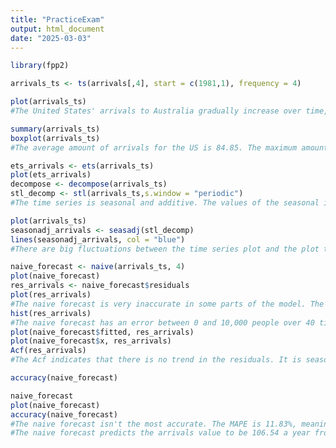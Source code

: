 ```yaml
---
title: "PracticeExam"
output: html_document
date: "2025-03-03"
---
```


```r
library(fpp2)

arrivals_ts <- ts(arrivals[,4], start = c(1981,1), frequency = 4)

plot(arrivals_ts)
#The United States' arrivals to Australia gradually increase over time, but it varies depending on the quarter.

summary(arrivals_ts)
boxplot(arrivals_ts)
#The average amount of arrivals for the US is 84.85. The maximum amount of arrivals is 136.09.

ets_arrivals <- ets(arrivals_ts)
plot(ets_arrivals)
decompose <- decompose(arrivals_ts)
stl_decomp <- stl(arrivals_ts,s.window = "periodic")
#The time series is seasonal and additive. The values of the seasonal indices are 6.78 in Q1, -7.97 in Q2, -4.72 in Q3, and 5.90 Q4. The time series value is highest in Q1 and lowest in Q2. In Australia, their summers are in Q1, so people are traveling there a lot more. It begins to get cold again in Q2, so less people travel there.

plot(arrivals_ts)
seasonadj_arrivals <- seasadj(stl_decomp)
lines(seasonadj_arrivals, col = "blue")
#There are big fluctuations between the time series plot and the plot that is adjusted to seasonality. When you remove seasonality, Q1 decreases by around 7 values.

naive_forecast <- naive(arrivals_ts, 4)
plot(naive_forecast)
res_arrivals <- naive_forecast$residuals
plot(res_arrivals)
#The naive forecast is very inaccurate in some parts of the model. The error is about 37,000 people in 1986. The error is around 25,000 people in other areas as well.
hist(res_arrivals)
#The naive forecast has an error between 0 and 10,000 people over 40 times, which is the most frequent error. The histogram is skewed left, so the model is more likely to under forecast.
plot(naive_forecast$fitted, res_arrivals)
plot(naive_forecast$x, res_arrivals)
Acf(res_arrivals)
#The Acf indicates that there is no trend in the residuals. It is seasonal, as the Acf spikes every 2 quarters.

accuracy(naive_forecast)

naive_forecast
plot(naive_forecast)
accuracy(naive_forecast)
#The naive forecast isn't the most accurate. The MAPE is 11.83%, meaning the forecast is off by 11.83% of the actual numbers. A 12.51 RMSE means there are some rather large errors in this model, so this model isn't quite accurate compared to other forecasting techniques.
#The naive forecast predicts the arrivals value to be 106.54 a year from now.



```

